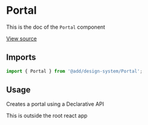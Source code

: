 <!--- Portal.stories.mdx --->


<Meta title="Design System/Technical Components/Portal" component={Portal} />

# Portal

This is the doc of the `Portal` component

[View source](https://github.com/strapi/design-system/tree/develop/packages/strapi-design-system/src/Portal)

## Imports

```js
import { Portal } from '@add/design-system/Portal';
```

## Usage

Creates a portal using a Declarative API

<Canvas>
  <Story name="base">
    <Portal>
      <aside>This is outside the root react app</aside>
    </Portal>
  </Story>
</Canvas>
